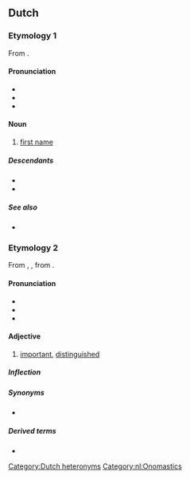 ==Dutch==

===Etymology 1===
From {{com|nl|voor|naam}}.

====Pronunciation====
* {{IPA|nl|/ˈvoːrˌnaːm/}}
* {{audio|nl|Nl-vóórnaam.ogg|Audio}}
* {{hyphenation|nl|voor|naam}}

====Noun====
{{nl-noun|m|-en|voornaampje}}

# [[first name]]
#: {{uxi|nl|Die '''voornaam''' klinkt zeer voornaam.|That '''first name''' has an elite ring to it.}}
#: {{syn|nl|persoonsnaam|roepnaam}}
#: {{coordinate terms|nl|achternaam}}

=====Descendants=====
* {{desc|af|voornaam}}
* {{desc|dcr|voornaam}}

=====See also=====
* {{l|nl|doopnaam}}

===Etymology 2===
From {{inh|nl|dum|voorneem}}, {{m|dum|voornaem}}, from {{der|nl|gmh|vornēme}}.

====Pronunciation====
* {{IPA|nl|/voːrˈnaːm/}}
* {{audio|nl|Nl-voornáám.ogg|Audio}}
* {{hyphenation|nl|voor|naam}}

====Adjective====
{{nl-adj|voornamer}}

# [[important]], [[distinguished]]
#: {{uxi|nl|Die voornaam klinkt zeer '''voornaam'''.|That first name has an '''elite''' ring to it.}}

=====Inflection=====
{{nl-decl-adj|voorname}}

=====Synonyms=====
* {{l|nl|belangrijk}}

=====Derived terms=====
* {{l|nl|voornamelijk}}

[[Category:Dutch heteronyms]]
[[Category:nl:Onomastics]]